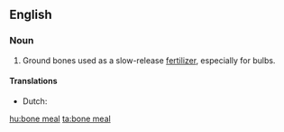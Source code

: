 ==English==

===Noun===
{{en-noun|head=[[bone]] [[meal]]|-}}

# Ground bones used as a slow-release [[fertilizer]], especially for bulbs.

====Translations====
{{trans-top|ground bones used as a slow-release fertilizer}}
* Dutch: {{t-|nl|beendermeel|n}}
{{trans-mid}}
{{trans-bottom}}

[[hu:bone meal]]
[[ta:bone meal]]
